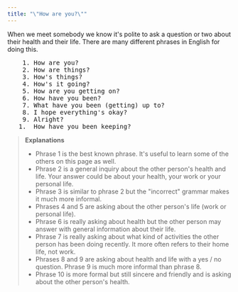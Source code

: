 ```yaml
---
title: "\"How are you?\""
---
```


When we meet somebody we know it's polite to ask a question or two about their health and their life. There are many different phrases in English for doing this.

<pre className="text-xl font-semibold font-sans leading-3">
    1. How are you?
    2. How are things?
    3. How's things?
    4. How's it going?
    5. How are you getting on?
    6. How have you been?
    7. What have you been (getting) up to?
    8. I hope everything's okay?
    9. Alright?
   1.  How have you been keeping?
</pre>

> __Explanations__
> - Phrase 1 is the best known phrase. It's useful to learn some of the others on this page as well.
> - Phrase 2 is a general inquiry about the other person's health and life. Your answer could be about your health, your work or your personal life.
> - Phrase 3 is similar to phrase 2 but the "incorrect" grammar makes it much more informal.
> - Phrases 4 and 5 are asking about the other person's life (work or personal life).
> - Phrase 6 is really asking about health but the other person may answer with general information about their life.
> - Phrase 7 is really asking about what kind of activities the other person has been doing recently. It more often refers to their home life, not work.
> - Phrases 8 and 9 are asking about health and life with a yes / no question. Phrase 9 is much more informal than phrase 8.
> - Phrase 10 is more formal but still sincere and friendly and is asking about the other person's health.
